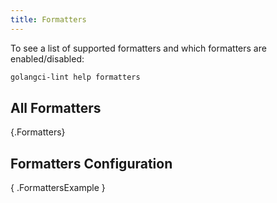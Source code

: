 ```yaml
---
title: Formatters
---
```



To see a list of supported formatters and which formatters are enabled/disabled:

```bash
golangci-lint help formatters
```

## All Formatters

{.Formatters}

## Formatters Configuration

{ .FormattersExample }
